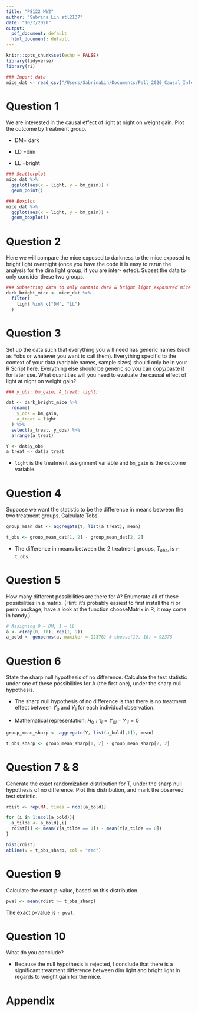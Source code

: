 ```yaml
---
title: "P8122 HW2"
author: "Sabrina Lin stl2137"
date: "10/7/2020"
output:
  pdf_document: default
  html_document: default
---
```


```r
knitr::opts_chunk$set(echo = FALSE)
library(tidyverse)
library(ri)
```

```r
### Import data
mice_dat <- read_csv("/Users/SabrinaLin/Documents/Fall_2020_Causal_Inference/Homework/HW2/light.csv") %>% janitor::clean_names()
```

# Question 1 
We are interested in the causal effect of light at night on weight gain. Plot the outcome by treatment group. 

* DM= dark

* LD =dim

* LL =bright

```r
### Scatterplot
mice_dat %>% 
  ggplot(aes(x = light, y = bm_gain)) + 
  geom_point()

### Boxplot 
mice_dat %>% 
  ggplot(aes(x = light, y = bm_gain)) + 
  geom_boxplot()
```

# Question 2
Here we will compare the mice exposed to darkness to the mice exposed to bright light overnight (once you have the code it is easy to rerun the analysis for the dim light group, if you are inter- ested). Subset the data to only consider these two groups. 

```r
### Subsetting data to only contain dark & bright light exposured mice
dark_bright_mice <- mice_dat %>% 
  filter(
    light %in% c("DM", "LL")
  )
```

# Question 3

Set up the data such that everything you will need has generic names (such as Yobs or whatever you want to call them). Everything specific to the context of your data (variable names, sample sizes) should only be in your R Script here. Everything else should be generic so you can copy/paste it for later use. What quantities will you need to evaluate the causal effect of light at night on weight gain?

```r
### y_obs: bm_gain; A_treat: light; 

dat <- dark_bright_mice %>% 
  rename(
    y_obs = bm_gain,
    a_treat = light
  ) %>% 
  select(a_treat, y_obs) %>% 
  arrange(a_treat)

Y <- dat$y_obs
a_treat <- dat$a_treat
```

* `light` is the treatment assignment variable and `bm_gain` is the outcome variable. 

# Question 4

Suppose we want the statistic to be the difference in means between the two treatment groups. Calculate Tobs.

```r
group_mean_dat <- aggregate(Y, list(a_treat), mean)

t_obs <- group_mean_dat[1, 2] - group_mean_dat[2, 2]
```

* The difference in means between the 2 treatment groups, $T_{obs}$, is `r t_obs`.

# Question 5

How many different possibilities are there for A? Enumerate all of these possibilities in a matrix. (Hint: it’s probably easiest to first install the ri or perm package, have a look at the function chooseMatrix in R, it may come in handy.)

```r
# Assigning 0 = DM, 1 = LL
a <- c(rep(0, 10), rep(1, 9))
a_bold <- genperms(a, maxiter = 92378) # choose(19, 10) = 92378

```

# Question 6

State the sharp null hypothesis of no difference. Calculate the test statistic under one of these possibilities for A (the first one), under the sharp null hypothesis.

* The sharp null hypothesis of no difference is that there is no treatment effect between $Y_0$ and $Y_1$ for each individual observation. 

* Mathematical representation: $H_0: \tau_i = Y_{0i} - Y_{1i} = 0$

```r
group_mean_sharp <- aggregate(Y, list(a_bold[,1]), mean)

t_obs_sharp <- group_mean_sharp[1, 2] - group_mean_sharp[2, 2]
```

# Question 7 & 8

Generate the exact randomization distribution for T, under the sharp null hypothesis of no difference. Plot this distribution, and mark the observed test statistic.

```r
rdist <- rep(NA, times = ncol(a_bold))

for (i in 1:ncol(a_bold)){
  a_tilde <- a_bold[,i]
  rdist[i] <- mean(Y[a_tilde == 1]) - mean(Y[a_tilde == 0])
}

hist(rdist) 
abline(v = t_obs_sharp, col = "red")
```

# Question 9 

Calculate the exact p-value, based on this distribution.

```r
pval <- mean(rdist >= t_obs_sharp)

```

The exact p-value is `r pval`.

# Question 10 

What do you conclude?

* Because the null hypothesis is rejected, I conclude that there is a significant treatment difference between dim light and bright light in regards to weight gain for the mice. 

# Appendix
```r

```

